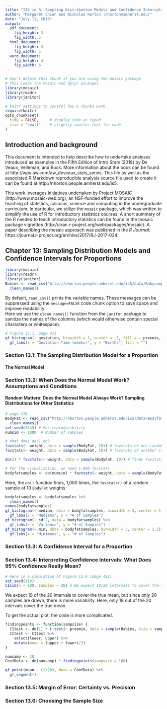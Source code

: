 ```yaml
---
title: "IS5 in R: Sampling Distribution Models and Confidence Intervals for Proportions (Chapter 13)"
author: "Margaret Chien and Nicholas Horton (nhorton@amherst.edu)"
date: "July 11, 2018"
output: 
  pdf_document:
    fig_height: 3
    fig_width: 5
  html_document:
    fig_height: 3
    fig_width: 5
  word_document:
    fig_height: 4
    fig_width: 6
---
```



```r
# Don't delete this chunk if you are using the mosaic package
# This loads the mosaic and dplyr packages
library(mosaic)
library(readr)
library(janitor)
```

```r
# knitr settings to control how R chunks work.
require(knitr)
opts_chunk$set(
  tidy = FALSE,     # display code as typed
  size = "small"    # slightly smaller font for code
)
```

## Introduction and background 

This document is intended to help describe how to undertake analyses introduced 
as examples in the Fifth Edition of *Intro Stats* (2018) by De Veaux, Velleman, and Bock.
More information about the book can be found at http://wps.aw.com/aw_deveaux_stats_series.  This
file as well as the associated R Markdown reproducible analysis source file used to create it can be found at http://nhorton.people.amherst.edu/is5.

This work leverages initiatives undertaken by Project MOSAIC (http://www.mosaic-web.org), an NSF-funded effort to improve the teaching of statistics, calculus, science and computing in the undergraduate curriculum. In particular, we utilize the `mosaic` package, which was written to simplify the use of R for introductory statistics courses. A short summary of the R needed to teach introductory statistics can be found in the mosaic package vignettes (http://cran.r-project.org/web/packages/mosaic).  A paper describing the mosaic approach was published in the *R Journal*: https://journal.r-project.org/archive/2017/RJ-2017-024.

## Chapter 13: Sampling Distribution Models and Confidence Intervals for Proportions

```r
library(mosaic)
library(readr)
library(janitor)
Babies <- read_csv("http://nhorton.people.amherst.edu/is5/data/Babysamp_98.csv") %>%
  clean_names()
```

By default, `read_csv()` prints the variable names. These messages can be suppressed using the `message=FALSE` code chunk option to save space and improve readability.  
Here we use the `clean_names()` function from the `janitor` package to sanitize the names of the columns (which would otherwise contain special characters or whitespace).   

```r
# Figure 13.1, page 411
gf_histogram(~ gestation, binwidth = 1, center = .5, fill = ~ preemie, data = Babies) %>%
  gf_labs(x = "Gestation Time (weeks)", y = "Births", fill = "")
```

### Section 13.1: The Sampling Distribution Model for a Proportion

#### The Normal Model

### Section 13.2: When Does the Normal Model Work? Assumptions and Conditions

#### Random Matters: Does the Normal Model Always Work? Sampling Distributions for Other Statistics

```r
# page 418
BodyFat <- read_csv("http://nhorton.people.amherst.edu/is5/data/Bodyfat.csv") %>%
  clean_names()
set.seed(3245) # For reproducibility
numsim <- 1000  # Number of samples

# What does do() do?
favstats(~ weight, data = sample(BodyFat, 10)) # favstats of one random sample of 10
favstats(~ weight, data = sample(BodyFat, 10)) # favstats of another random sample

do(2) * favstats(~ weight, data = sample(BodyFat, 10)) # finds favstats twice

# For the visualization, we need 1,000 favstats
bodyfatsamples <- do(numsim) * favstats(~ weight, data = sample(BodyFat, 10))
```

Here, the `do()` function finds, 1,000 times, the `favstats()` of a random sample of 10 `BodyFat` weights. 

```r
bodyfatsamples <- bodyfatsamples %>%
  clean_names()
names(bodyfatsamples)
gf_histogram(~ median, data = bodyfatsamples, binwidth = 3, center = 1.5) %>%
  gf_labs(x = "Medians", y = "# of Samples")
gf_histogram(~ sd^2, data = bodyfatsamples) %>%
  gf_labs(x = "Variance", y = "# of Samples")
gf_histogram(~ min, data = bodyfatsamples, binwidth = 3, center = 1.5) %>%
  gf_labs(x = "Minimums", y = "# of Samples")
```

### Section 13.3: A Confidence Interval for a Proportion

### Section 13.4: Interpreting Confidence Intervals: What Does 95% Confidence Really Mean?

```r
# Here is a simulation of Figure 13.9 (page 422)
set.seed(118)
CIsim(n = 100, samples = 20) # We expect 19/20 intervals to cover the true mean
```

We expect 19 of the 20 intervals to cover the true mean, but since only 20 samples are drawn, there is more variability. Here, only 18 out of the 20 intervals cover the true mean.  

To get the actual plot, the code is more complicated.  

```r
findingpoints <- function(sampsize) {
  CItest <- do(1) * t.test(~ preemie, data = sample(Babies, size = sampsize))
  CItest <- CItest %>%
    select(lower, upper) %>%
    mutate(mean = (upper + lower)/2)
}

numsamp <- 20
ConfData <- do(numsamp) * findingpoints(sampsize = 100)

gf_point(mean ~ (1:20), data = ConfData) %>%
  gf_segment()
```

### Section 13.5: Margin of Error: Certainty vs. Precision

### Section 13.6: Choosing the Sample Size